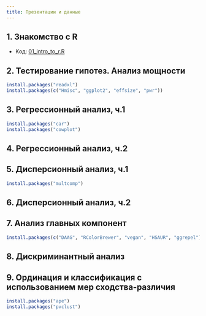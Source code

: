 ```yaml
---
title: Презентации и данные
---
```


## 1. Знакомство с R

<!-- - Конспект: [01_intro_to_r.html](01_intro_to_r.html) -->

-   Код: [01_intro_to_r.R](01_intro_to_r.R)

## 2. Тестирование гипотез. Анализ мощности

```r
install.packages("readxl")
install.packages(c("Hmisc", "ggplot2", "effsize", "pwr"))
```

<!-- - Презентация: [02_power.pdf](02_power.pdf) -->

<!-- - Код: [02_power_code.R](02_power_code.R) -->

<!-- - Данные: [fleabeetles-subset.xlsx](data/fleabeetles-subset.xlsx) -->

## 3. Регрессионный анализ, ч.1

```r
install.packages("car")
install.packages("cowplot")
```

<!-- - Презентация: [03_regression1.pdf](03_regression1.pdf) -->

<!-- - Код: [03_regression1_code.R](03_regression1_code.R) -->

<!-- - Данные: -->

<!--     - [HybridPollenSterility.xlsx](data/HybridPollenSterility.xlsx) -->

<!--     - [HybridPollenSterility.csv](data/HybridPollenSterility.csv) -->

## 4. Регрессионный анализ, ч.2

<!-- - Презентация: [04_regression2.pdf](04_regression2.pdf) -->

<!-- - Код: [04_regression2_code.R](04_regression2_code.R) -->

<!-- - Данные: [loyn.xlsx](data/loyn.xlsx) | [loyn.csv](data/loyn.csv) -->

## 5. Дисперсионный анализ, ч.1

```r
install.packages("multcomp")
```

<!-- - Презентация: [05_anova1.pdf](05_anova1.pdf) -->

<!-- - Код: [05_anova1_code.R](05_anova1_code.R) -->

<!-- - Данные: [sleep.xlsx](data/sleep.xlsx) | [sleep.csv](data/sleep.csv) -->

## 6. Дисперсионный анализ, ч.2

<!-- - Презентация: [06_anova2.pdf](06_anova2.pdf) -->

<!-- - Код: [06_anova2_code.R](06_anova2_code.R) -->

<!-- - Данные: [eysenck.csv](data/eysenck.csv) -->

## 7. Анализ главных компонент

```r
install.packages(c("DAAG", "RColorBrewer", "vegan", "HSAUR", "ggrepel"))
```

<!-- - Презентация: [07_pca.pdf](07_pca.pdf) -->

<!-- - Код: [07_pca_code.R](07_pca_code.R) -->

## 8. Дискриминантный анализ

<!-- - Презентация: [08_da.pdf](08_da.pdf) -->

<!-- - Код: -->

<!--     + [код R](08_da_code.R) -->

<!--     + [BoxMTest.R](BoxMTest.R) -->

## 9. Ординация и классификация с использованием мер сходства-различия

```r
install.packages("ape")
install.packages("pvclust")
```

<!-- - Презентация: [09_dist.pdf](09_dist.pdf) -->

<!-- - Код: [09_dist_code.R](09_dist_code.R) -->
